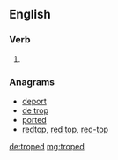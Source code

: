 ==English==

===Verb===
{{head|en}}

# {{en-past of|trope}}

===Anagrams===
* [[deport#English|deport]]
* [[de trop#English|de trop]]
* [[ported#English|ported]]
* [[redtop#English|redtop]], [[red top#English|red top]], [[red-top#English|red-top]]

[[de:troped]]
[[mg:troped]]